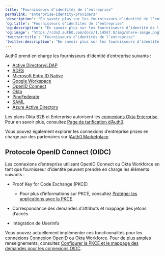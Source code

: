 ```yaml
---
title: "Fournisseurs d’identités de l’entreprise"
permalink: "enterprise-identity-providers"
'description': "En savoir plus sur les fournisseurs d’identité de l’entreprise pris en charge par Auth0."
'og:title': "Fournisseurs d’identités de l’entreprise"
'og:description': "En savoir plus sur les fournisseurs d’identité de l’entreprise pris en charge par Auth0."
'og:image': "https://cdn2.auth0.com/docs/1.14567.0/img/share-image.png"
'twitter:title': "Fournisseurs d’identités de l’entreprise"
'twitter:description': "En savoir plus sur les fournisseurs d’identité de l’entreprise pris en charge par Auth0."
---
```


Auth0 prend en charge les fournisseurs d’identité d’entreprise suivants :

* [Active Directory/LDAP](/docs/docs/fr-ca/authenticate/identity-providers/enterprise-identity-providers/active-directory-ldap)
* [ADFS](/docs/docs/fr-ca/authenticate/identity-providers/enterprise-identity-providers/adfs)
* [Microsoft Entra ID Native](/docs/docs/fr-ca/authenticate/identity-providers/enterprise-identity-providers/azure-active-directory-native)
* [Google Workspace](/docs/docs/fr-ca/authenticate/identity-providers/enterprise-identity-providers/google-apps)
* [OpenID Connect](/docs/docs/fr-ca/authenticate/identity-providers/enterprise-identity-providers/oidc)
* [Okta](/docs/docs/fr-ca/authenticate/identity-providers/enterprise-identity-providers/okta)
* [PingFederate](/docs/docs/fr-ca/authenticate/identity-providers/enterprise-identity-providers/ping-federate)
* [SAML](/docs/docs/fr-ca/authenticate/identity-providers/enterprise-identity-providers/saml)
* [Azure Active Directory](/docs/docs/fr-ca/authenticate/identity-providers/enterprise-identity-providers/azure-active-directory/v2)

<Callout icon="file-lines" color="#0EA5E9" iconType="regular">

Les plans Okta B2B et Enterprise autorisent les [connexions Okta Enterprise](/docs/docs/fr-ca/authenticate/identity-providers/enterprise-identity-providers/okta). Pour en savoir plus, consultez [Page de tarification d’Auth0](https://auth0.com/pricing).

</Callout>

Vous pouvez également explorer les connexions d’entreprise prises en charge par des partenaires sur l[Auth0 Marketplace](https://marketplace.auth0.com/features/enterprise-connections).

## Protocole OpenID Connect (OIDC)

Les connexions d’entreprise utilisant <Tooltip href="/docs/docs/fr-ca/glossary?term=openid" tip="OpenID
Norme ouverte d’authentification qui permet aux applications de vérifier l’identité des utilisateurs sans avoir à collecter leurs informations de connexion." cta="Voir le glossaire">OpenID</Tooltip> Connect ou Okta Workforce en tant que fournisseur d’identité peuvent prendre en charge les éléments suivants :

* Proof Key for Code Exchange (PKCE)

  + Pour plus d’informations sur PKCE, consultez [Protéger les applications avec la PKCE](https://www.oauth.com/oauth2-servers/pkce/).
* Correspondance des demandes d’attributs et mappage des jetons d’accès
* Intégration de UserInfo

Vous pouvez actuellement implémenter ces fonctionnalités pour les connexions [Connexion OpenID](/docs/docs/fr-ca/authenticate/identity-providers/enterprise-identity-providers/oidc) ou [Okta Workforce](/docs/docs/fr-ca/authenticate/identity-providers/enterprise-identity-providers/okta). Pour de plus amples renseignements, consultez [Configurer la PKCE et le mappage des demandes pour les connexions OIDC](/docs/docs/fr-ca/authenticate/identity-providers/enterprise-identity-providers/configure-pkce-claim-mapping-for-oidc).